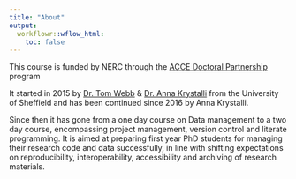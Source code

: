 ```yaml
---
title: "About"
output:
  workflowr::wflow_html:
    toc: false
---
```


This course is funded by NERC through the [ACCE Doctoral Partnership](https://acce.shef.ac.uk/) program

It started in 2015 by [Dr. Tom Webb](https://www.sheffield.ac.uk/aps/staff-and-students/acadstaff/webb) & [Dr. Anna Krystalli](https://annakrystalli.me/) from the University of Sheffield and has been continued since 2016 by Anna Krystalli.

Since then it has gone from a one day course on Data management to a two day course, encompassing project management, version control and literate programming. It is aimed at preparing first year PhD students for managing their research code and data successfully, in line with shifting expectations on reproducibility, interoperability, accessibility and archiving of research materials.
